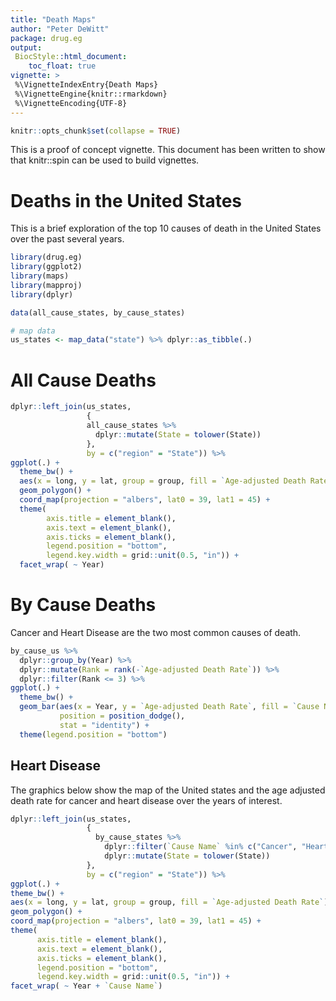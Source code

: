 ```yaml
---
title: "Death Maps"
author: "Peter DeWitt"
package: drug.eg
output:
 BiocStyle::html_document:
    toc_float: true
vignette: >
 %\VignetteIndexEntry{Death Maps}
 %\VignetteEngine{knitr::rmarkdown}
 %\VignetteEncoding{UTF-8}
---
```



```r
knitr::opts_chunk$set(collapse = TRUE)
```


This is a proof of concept vignette.  This document has been written to show
that knitr::spin can be used to build vignettes.

# Deaths in the United States

This is a brief exploration of the top 10 causes of death in the United
States over the past several years.


```r
library(drug.eg)
library(ggplot2)
library(maps)
library(mapproj)
library(dplyr)

data(all_cause_states, by_cause_states)

# map data
us_states <- map_data("state") %>% dplyr::as_tibble(.)
```


# All Cause Deaths


```r
dplyr::left_join(us_states,
                 {
                 all_cause_states %>%
                   dplyr::mutate(State = tolower(State))
                 },
                 by = c("region" = "State")) %>% 
ggplot(.) +
  theme_bw() +
  aes(x = long, y = lat, group = group, fill = `Age-adjusted Death Rate`) +
  geom_polygon() +
  coord_map(projection = "albers", lat0 = 39, lat1 = 45) +
  theme(
        axis.title = element_blank(),
        axis.text = element_blank(),
        axis.ticks = element_blank(),
        legend.position = "bottom",
        legend.key.width = grid::unit(0.5, "in")) +
  facet_wrap( ~ Year)
```


# By Cause Deaths

Cancer and Heart Disease are the two most common causes of death.

```r
by_cause_us %>%
  dplyr::group_by(Year) %>%
  dplyr::mutate(Rank = rank(-`Age-adjusted Death Rate`)) %>%
  dplyr::filter(Rank <= 3) %>%
ggplot(.) +
  theme_bw() +
  geom_bar(aes(x = Year, y = `Age-adjusted Death Rate`, fill = `Cause Name`),
           position = position_dodge(),
           stat = "identity") +
  theme(legend.position = "bottom")
```


## Heart Disease

The graphics below show the map of the United states and the age adjusted
death rate for cancer and heart disease over the years of interest.

```r
dplyr::left_join(us_states,
                 {
                   by_cause_states %>%
                     dplyr::filter(`Cause Name` %in% c("Cancer", "Heart disease")) %>%
                     dplyr::mutate(State = tolower(State))
                 },
                 by = c("region" = "State")) %>%
ggplot(.) +
theme_bw() +
aes(x = long, y = lat, group = group, fill = `Age-adjusted Death Rate`) +
geom_polygon() +
coord_map(projection = "albers", lat0 = 39, lat1 = 45) +
theme(
      axis.title = element_blank(),
      axis.text = element_blank(),
      axis.ticks = element_blank(),
      legend.position = "bottom",
      legend.key.width = grid::unit(0.5, "in")) +
facet_wrap( ~ Year + `Cause Name`)
```

